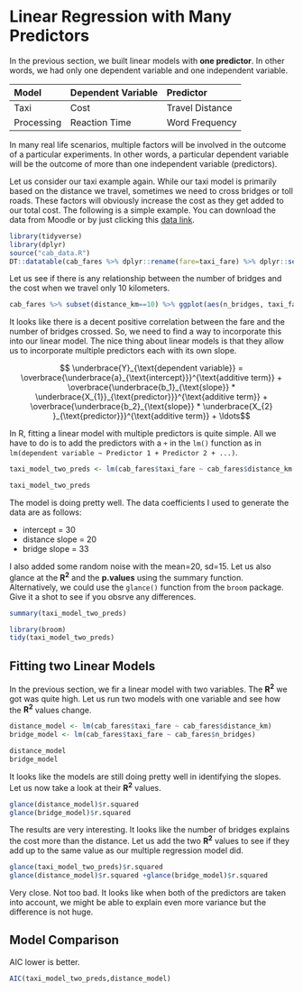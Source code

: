 # Linear Regression with Many Predictors

In the previous section, we built linear models with **one predictor**. In other words, we had only one dependent variable and one independent variable. 

|**Model**| **Dependent Variable** | **Predictor**  | 
|:-----|:----|:-----|
| Taxi  | Cost | Travel Distance |
| Processing | Reaction Time | Word Frequency |


In many real life scenarios, multiple factors will be involved in the outcome of a particular experiments. In other words, a particular dependent variable will be the outcome of more than one independent variable (predictors). 

Let us consider our taxi example again. While our taxi model is primarily based on the distance we travel, sometimes we need to cross bridges or toll roads. These factors will obviously increase the cost as they get added to our total cost. The following is a simple example. You can download the data from Moodle or by just clicking this [data link]('https://github.com/umitatlamaz/ling_411/blob/main/data/taxi_fares_2024.csv'). 


```r
library(tidyverse)
library(dplyr)
source("cab_data.R")
DT::datatable(cab_fares %>% dplyr::rename(fare=taxi_fare) %>% dplyr::select(fare, distance_km, n_bridges), options = list(searching = FALSE), rownames = FALSE)
```


Let us see if there is any relationship between the number of bridges and the cost when we travel only 10 kilometers. 


```r

cab_fares %>% subset(distance_km==10) %>% ggplot(aes(n_bridges, taxi_fare)) + geom_point(size=3) + scale_x_continuous(breaks = 1:10) + scale_y_continuous(breaks = seq(250, 600, by = 50), limits = c(250, 600)) + xlab("Number of bridges crossed") + ylab("fare (10kms)")
```

It looks like there is a decent positive correlation between the fare and the number of bridges crossed. So, we need to find a way to incorporate this into our linear model. The nice thing about linear models is that they allow us to incorporate multiple predictors each with its own slope.


$$ \underbrace{Y}_{\text{dependent variable}} =
            \overbrace{\underbrace{a}_{\text{intercept}}}^{\text{additive term}} + 
            \overbrace{\underbrace{b_1}_{\text{slope}} * \underbrace{X_{1}}_{\text{predictor}}}^{\text{additive term}} + 
            \overbrace{\underbrace{b_2}_{\text{slope}} * \underbrace{X_{2} }_{\text{predictor}}}^{\text{additive term}} +  
            \ldots$$

In R, fitting a linear model with multiple predictors is quite simple. All we have to do is to add the predictors with a `+` in the `lm()` function as in `lm(dependent variable ~ Predictor 1 + Predictor 2 + ...)`.


```r



taxi_model_two_preds <- lm(cab_fares$taxi_fare ~ cab_fares$distance_km + cab_fares$n_bridges)

taxi_model_two_preds

```

The model is doing pretty well. The data coefficients I used to generate the data are as follows:

* intercept = 30
* distance slope = 20
* bridge slope = 33

I also added some random noise with the mean=20, sd=15. Let us also glance at the **R<sup>2</sup>** and the **p.values** using the summary function. Alternatively, we could use the `glance()` function from the `broom` package. Give it a shot to see if you obsrve any differences. 

```r
summary(taxi_model_two_preds)
```



```r
library(broom)
tidy(taxi_model_two_preds)
```

## Fitting two Linear Models
In the previous section, we fir a linear model with two variables. The **R<sup>2</sup>** we got was quite high. Let us run two models with one variable and see how the **R<sup>2</sup>** values change.

```r
distance_model <- lm(cab_fares$taxi_fare ~ cab_fares$distance_km)
bridge_model <- lm(cab_fares$taxi_fare ~ cab_fares$n_bridges)

distance_model
bridge_model

```


It looks like the models are still doing pretty well in identifying the slopes. Let us now take a look at their **R<sup>2</sup>** values. 

```r
glance(distance_model)$r.squared
glance(bridge_model)$r.squared
```

The results are very interesting. It looks like the number of bridges explains the cost more than the distance. Let us add the two **R<sup>2</sup>** values to see if they add up to the same value as our multiple regression model did. 

```r

glance(taxi_model_two_preds)$r.squared
glance(distance_model)$r.squared +glance(bridge_model)$r.squared
```

Very close. Not too bad. It looks like when both of the predictors are taken into account, we might be able to explain even more variance but the difference is not huge. 

## Model Comparison

AIC lower is better. 
```r

AIC(taxi_model_two_preds,distance_model)
```


<!-- What is **kinda weird**  is that the bridge costs seem to be more important factor than the distance in this model. Consider the same kind of data except now the distances are longer and the number of bridges are still the same. It looks like the coefficients are still the same but the **R<sup>2</sup>** values change. This is an important point to stop and think a bit about how your data impacts your results and what kind of conclusions you'll draw from the data. It also shows the importance of the **representativeness** of your data. The key point is to get data that represents a **typical** taxi ride for a particular area (population)**. In most cases, we don't cross that many paid bridges. Nor do we ride such long distances either.  -->


<!-- ```{r echo=FALSE, message=FALSE} -->
<!-- library(tidyverse) -->
<!-- library(dplyr) -->
<!-- source("cab_data.R") -->
<!-- DT::datatable(cab_fares %>% dplyr::rename(fare=taxi_fare) %>% dplyr::select(fare, distance_km, n_bridges), options = list(searching = FALSE), rownames = FALSE) -->
<!-- ``` -->


<!-- ```{r} -->

<!-- distance_model_2 <- lm(cab_fares$taxi_fare ~ cab_fares$distance_km) -->
<!-- bridge_model_2 <- lm(cab_fares$taxi_fare ~ cab_fares$n_bridges) -->

<!-- #Print coefficients -->
<!-- distance_model_2 -->
<!-- bridge_model_2 -->

<!-- #Print R squared. -->
<!-- glance(distance_model_2)$r.squared -->
<!-- glance(bridge_model_2)$r.squared -->


<!-- ``` -->
